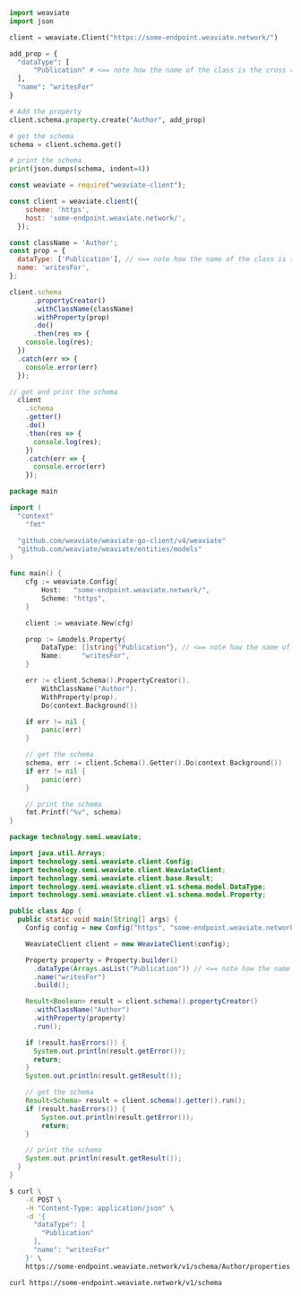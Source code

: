 
<Tabs groupId="languages">
<TabItem value="py" label="Python">

```python
import weaviate
import json

client = weaviate.Client("https://some-endpoint.weaviate.network/")

add_prop = {
  "dataType": [
      "Publication" # <== note how the name of the class is the cross reference
  ],
  "name": "writesFor"
}

# Add the property
client.schema.property.create("Author", add_prop)

# get the schema
schema = client.schema.get()

# print the schema
print(json.dumps(schema, indent=4))
```

</TabItem>
<TabItem value="js" label="JavaScript">

```js
const weaviate = require("weaviate-client");

const client = weaviate.client({
    scheme: 'https',
    host: 'some-endpoint.weaviate.network/',
  }); 

const className = 'Author';
const prop = {
  dataType: ['Publication'], // <== note how the name of the class is the cross reference
  name: 'writesFor',
};

client.schema
      .propertyCreator()
      .withClassName(className)
      .withProperty(prop)
      .do()
      .then(res => {
    console.log(res);
  })
  .catch(err => {
    console.error(err)
  });

// get and print the schema
  client
    .schema
    .getter()
    .do()
    .then(res => {
      console.log(res);
    })
    .catch(err => {
      console.error(err)
    });
```

</TabItem>
<TabItem value="go" label="Go">

```go
package main

import (
  "context"
	"fmt"

  "github.com/weaviate/weaviate-go-client/v4/weaviate"
  "github.com/weaviate/weaviate/entities/models"
)

func main() {
    cfg := weaviate.Config{
        Host:   "some-endpoint.weaviate.network/",
        Scheme: "https",
    }

    client := weaviate.New(cfg)

    prop := &models.Property{
        DataType: []string{"Publication"}, // <== note how the name of the class is the cross reference
        Name:     "writesFor",
    }

    err := client.Schema().PropertyCreator().
        WithClassName("Author").
        WithProperty(prop).
        Do(context.Background())

    if err != nil {
        panic(err)
    }

    // get the schema
    schema, err := client.Schema().Getter().Do(context.Background())
    if err != nil {
        panic(err)
    }

    // print the schema
    fmt.Printf("%v", schema)
}
```

</TabItem>
<TabItem value="java" label="Java">

```java
package technology.semi.weaviate;

import java.util.Arrays;
import technology.semi.weaviate.client.Config;
import technology.semi.weaviate.client.WeaviateClient;
import technology.semi.weaviate.client.base.Result;
import technology.semi.weaviate.client.v1.schema.model.DataType;
import technology.semi.weaviate.client.v1.schema.model.Property;

public class App {
  public static void main(String[] args) {
    Config config = new Config("https", "some-endpoint.weaviate.network/");

    WeaviateClient client = new WeaviateClient(config);

    Property property = Property.builder()
      .dataType(Arrays.asList("Publication")) // <== note how the name of the class is the cross reference
      .name("writesFor")
      .build();

    Result<Boolean> result = client.schema().propertyCreator()
      .withClassName("Author")
      .withProperty(property)
      .run();

    if (result.hasErrors()) {
      System.out.println(result.getError());
      return;
    }
    System.out.println(result.getResult());

    // get the schema
    Result<Schema> result = client.schema().getter().run();
    if (result.hasErrors()) {
        System.out.println(result.getError());
        return;
    }

    // print the schema
    System.out.println(result.getResult());
  }
}
```

</TabItem>
<TabItem value="curl" label="Curl">

```bash
$ curl \
    -X POST \
    -H "Content-Type: application/json" \
    -d '{ 
      "dataType": [
        "Publication"
      ],
      "name": "writesFor"
    }' \
    https://some-endpoint.weaviate.network/v1/schema/Author/properties

curl https://some-endpoint.weaviate.network/v1/schema
```

</TabItem>
</Tabs>
